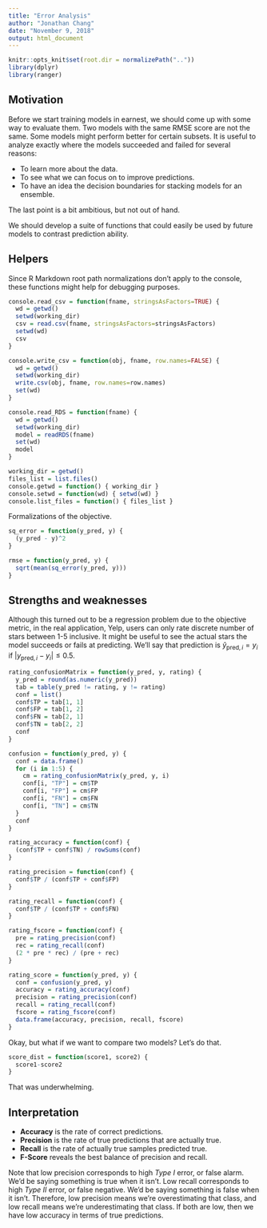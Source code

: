 ```yaml
---
title: "Error Analysis"
author: "Jonathan Chang"
date: "November 9, 2018"
output: html_document
---
```


```r
knitr::opts_knit$set(root.dir = normalizePath(".."))
library(dplyr)
library(ranger)
```

## Motivation

Before we start training models in earnest, we should come up with some way to evaluate them. Two models with the same RMSE score are not the same. Some models might perform better for certain subsets. It is useful to analyze exactly where the models succeeded and failed for several reasons:

* To learn more about the data.
* To see what we can focus on to improve predictions.
* To have an idea the decision boundaries for stacking models for an ensemble.

The last point is a bit ambitious, but not out of hand.

We should develop a suite of functions that could easily be used by future models to contrast prediction ability.

## Helpers

Since R Markdown root path normalizations don't apply to the console, these functions might help for debugging purposes.

```r
console.read_csv = function(fname, stringsAsFactors=TRUE) {
  wd = getwd()
  setwd(working_dir)
  csv = read.csv(fname, stringsAsFactors=stringsAsFactors)
  setwd(wd)
  csv
}

console.write_csv = function(obj, fname, row.names=FALSE) {
  wd = getwd()
  setwd(working_dir)
  write.csv(obj, fname, row.names=row.names)
  set(wd)
}

console.read_RDS = function(fname) {
  wd = getwd()
  setwd(working_dir)
  model = readRDS(fname)
  set(wd)
  model
}

working_dir = getwd()
files_list = list.files()
console.getwd = function() { working_dir }
console.setwd = function(wd) { setwd(wd) }
console.list_files = function() { files_list }
```

Formalizations of the objective.

```r
sq_error = function(y_pred, y) {
  (y_pred - y)^2
}

rmse = function(y_pred, y) {
  sqrt(mean(sq_error(y_pred, y)))
}
```

## Strengths and weaknesses

Although this turned out to be a regression problem due to the objective metric, in the real application, Yelp, users can only rate discrete number of stars between 1-5 inclusive. It might be useful to see the actual stars the model succeeds or fails at predicting. We'll say that prediction is $\hat{y}_{\text{pred},i} = y_i$ if $|y_{\text{pred},i} - y_i| \leq 0.5$.

```r
rating_confusionMatrix = function(y_pred, y, rating) {
  y_pred = round(as.numeric(y_pred))
  tab = table(y_pred != rating, y != rating)
  conf = list()
  conf$TP = tab[1, 1]
  conf$FP = tab[1, 2]
  conf$FN = tab[2, 1]
  conf$TN = tab[2, 2]
  conf
}

confusion = function(y_pred, y) {
  conf = data.frame()
  for (i in 1:5) {
    cm = rating_confusionMatrix(y_pred, y, i)
    conf[i, "TP"] = cm$TP
    conf[i, "FP"] = cm$FP
    conf[i, "FN"] = cm$FN
    conf[i, "TN"] = cm$TN
  }
  conf
}

rating_accuracy = function(conf) {
  (conf$TP + conf$TN) / rowSums(conf)
}

rating_precision = function(conf) {
  conf$TP / (conf$TP + conf$FP)
}

rating_recall = function(conf) {
  conf$TP / (conf$TP + conf$FN)
}

rating_fscore = function(conf) {
  pre = rating_precision(conf)
  rec = rating_recall(conf)
  (2 * pre * rec) / (pre + rec)
}

rating_score = function(y_pred, y) {
  conf = confusion(y_pred, y)
  accuracy = rating_accuracy(conf)
  precision = rating_precision(conf)
  recall = rating_recall(conf)
  fscore = rating_fscore(conf)
  data.frame(accuracy, precision, recall, fscore)
}
```

Okay, but what if we want to compare two models? Let's do that.

```r
score_dist = function(score1, score2) {
  score1-score2
}
```

That was underwhelming. 

## Interpretation

* **Accuracy** is the rate of correct predictions.
* **Precision** is the rate of true predictions that are actually true.
* **Recall** is the rate of actually true samples predicted true.
* **F-Score** reveals the best balance of precision and recall.

Note that low precision corresponds to high *Type I* error, or false alarm. We'd be saying something is true when it isn't. Low recall corresponds to high *Type II* error, or false negative. We'd be saying something is false when it isn't. Therefore, low precision means we're overestimating that class, and low recall means we're underestimating that class. If both are low, then we have low accuracy in terms of true predictions.